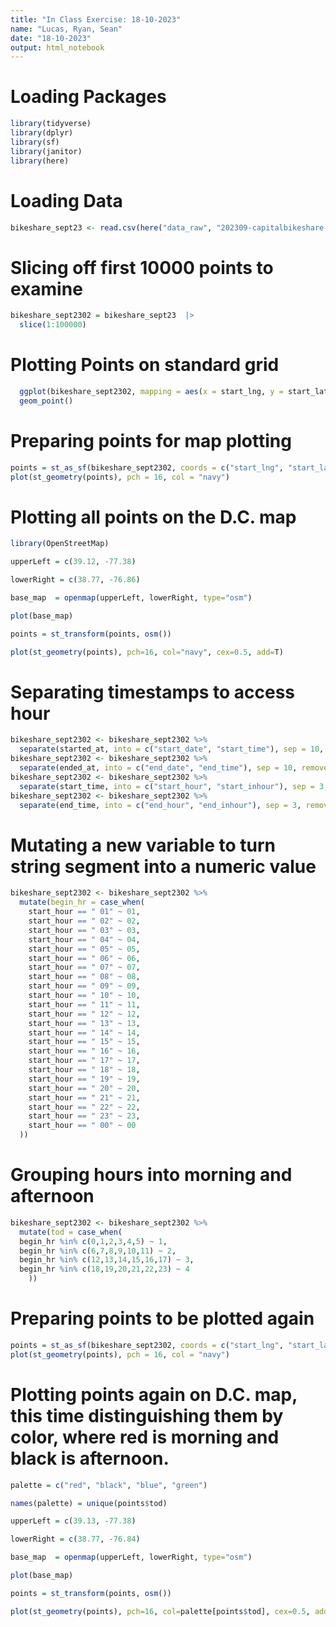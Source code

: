 ```yaml
---
title: "In Class Exercise: 18-10-2023"
name: "Lucas, Ryan, Sean"
date: "18-10-2023"
output: html_notebook
---
```


# Loading Packages
```r
library(tidyverse)
library(dplyr)
library(sf)
library(janitor)
library(here)
```

# Loading Data
```r
bikeshare_sept23 <- read.csv(here("data_raw", "202309-capitalbikeshare-tripdata.csv"))
```

# Slicing off first 10000 points to examine
```r
bikeshare_sept2302 = bikeshare_sept23  |>
  slice(1:100000) 
```

# Plotting Points on standard grid
```r
  ggplot(bikeshare_sept2302, mapping = aes(x = start_lng, y = start_lat))+
  geom_point()
```

# Preparing points for map plotting
```r
points = st_as_sf(bikeshare_sept2302, coords = c("start_lng", "start_lat"), crs = 4326)
plot(st_geometry(points), pch = 16, col = "navy")
```

# Plotting all points on the D.C. map
```r
library(OpenStreetMap)

upperLeft = c(39.12, -77.38)

lowerRight = c(38.77, -76.86)

base_map  = openmap(upperLeft, lowerRight, type="osm")

plot(base_map)

points = st_transform(points, osm())

plot(st_geometry(points), pch=16, col="navy", cex=0.5, add=T)
```
# Separating timestamps to access hour
```r
bikeshare_sept2302 <- bikeshare_sept2302 %>%
  separate(started_at, into = c("start_date", "start_time"), sep = 10, remove = FALSE)
bikeshare_sept2302 <- bikeshare_sept2302 %>%
  separate(ended_at, into = c("end_date", "end_time"), sep = 10, remove = FALSE)
bikeshare_sept2302 <- bikeshare_sept2302 %>%
  separate(start_time, into = c("start_hour", "start_inhour"), sep = 3, remove = FALSE)
bikeshare_sept2302 <- bikeshare_sept2302 %>%
  separate(end_time, into = c("end_hour", "end_inhour"), sep = 3, remove = FALSE)
```

# Mutating a new variable to turn string segment into a numeric value
```r
bikeshare_sept2302 <- bikeshare_sept2302 %>%
  mutate(begin_hr = case_when(
    start_hour == " 01" ~ 01,
    start_hour == " 02" ~ 02,
    start_hour == " 03" ~ 03,
    start_hour == " 04" ~ 04,
    start_hour == " 05" ~ 05,
    start_hour == " 06" ~ 06,
    start_hour == " 07" ~ 07,
    start_hour == " 08" ~ 08,
    start_hour == " 09" ~ 09,
    start_hour == " 10" ~ 10,
    start_hour == " 11" ~ 11,
    start_hour == " 12" ~ 12,
    start_hour == " 13" ~ 13,
    start_hour == " 14" ~ 14,
    start_hour == " 15" ~ 15,
    start_hour == " 16" ~ 16,
    start_hour == " 17" ~ 17,
    start_hour == " 18" ~ 18,
    start_hour == " 19" ~ 19,
    start_hour == " 20" ~ 20,
    start_hour == " 21" ~ 21,
    start_hour == " 22" ~ 22,
    start_hour == " 23" ~ 23,
    start_hour == " 00" ~ 00
  ))
```

# Grouping hours into morning and afternoon
```r
bikeshare_sept2302 <- bikeshare_sept2302 %>%
  mutate(tod = case_when(
  begin_hr %in% c(0,1,2,3,4,5) ~ 1,
  begin_hr %in% c(6,7,8,9,10,11) ~ 2,
  begin_hr %in% c(12,13,14,15,16,17) ~ 3,
  begin_hr %in% c(18,19,20,21,22,23) ~ 4
    ))
```

# Preparing points to be plotted again
```r
points = st_as_sf(bikeshare_sept2302, coords = c("start_lng", "start_lat"), crs = 4326)
plot(st_geometry(points), pch = 16, col = "navy")
```
# Plotting points again on D.C. map, this time distinguishing them by color, where red is morning and black is afternoon.
```r
palette = c("red", "black", "blue", "green")

names(palette) = unique(points$tod)

upperLeft = c(39.13, -77.38)

lowerRight = c(38.77, -76.84)

base_map  = openmap(upperLeft, lowerRight, type="osm")

plot(base_map)

points = st_transform(points, osm())

plot(st_geometry(points), pch=16, col=palette[points$tod], cex=0.5, add=T)
```
